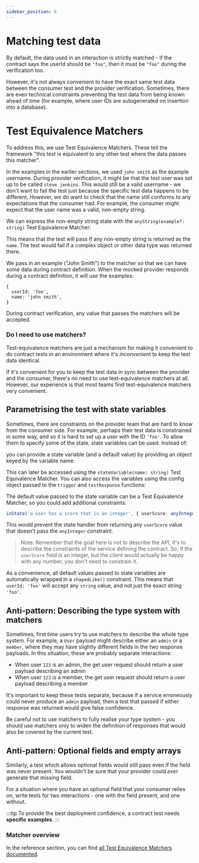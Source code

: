 ```yaml
---
sidebar_position: 6
---
```







# Matching test data

By default, the data used in an interaction is strictly matched - if the contract
says the userId should be `"foo"`, then it must be `"foo"` during the
verification too. 

However, it's not always 
convenient to have the exact same test data between the consumer test and the
provider verification. Sometimes, there are even technical constraints preventing the
test data from being known ahead of time (for example, where user IDs are autogenerated
on insertion into a database).

# Test Equivalence Matchers

To address this, we use Test Equivalence Matchers. These tell the framework "this test is equivalent to any
other test where the data passes this matcher". 


In the examples in the earlier sections, we used `john smith` as the example username.
During provider verification, it might be that the test user was set up to be
called `steve jenkins`. This would still be a valid username - we don't want to fail
the test just because the specific test data happens to be different. However, we do want to check that the name still conforms to 
any expectations that the consumer had.
For example, the consumer might expect that the user name was a valid, non-empty string.


We can express the non-empty string state with the `anyString(example?: string)` Test Equivalence Matcher:

<Tabs groupId="language">
  <TabItem value="js" label="Typescript">
    <IntroJs/>
  </TabItem>
  <TabItem value="java" label="Java">
   <IntroJava/>
  </TabItem>
</Tabs>

This means that the test will pass if any non-empty string is returned as the `name`. The test would fail if a complex object or other data type was returned there.

We pass in an example ("John Smith") to the matcher so that we can have some data during contract definition.
When the mocked provider responds during a contract definition, it will use the examples: 

```
{
  userId: 'foo',
  name: 'john smith',
}
```

During contract verification, any value that passes the matchers will be accepted.

### Do I need to use matchers?

Test-equivalence matchers are just a
mechanism for making it convenient to do contract tests in an environment where
it's _inconvenient_ to keep the test data identical.

If it's convenient for you to keep the test data in sync between the provider
and the consumer, there's no need to use test-equivalence matchers at all. However,
our experience is that most teams find test-equivalence matchers very convenient.

## Parametrising the test with state variables

Sometimes, there are constraints on the provider team that are hard to know from
the consumer side. For example, perhaps their test data is constrained in some
way, and so it is hard to set up a user with the ID `'foo'`. To allow them to
specify some of the state, state variables can be used. Instead of:

<Tabs groupId="language">
  <TabItem value="js" label="Typescript">
    <NoVarsJs />
  </TabItem>
  <TabItem value="java" label="Java">
   <NoVarsJava />
  </TabItem>
</Tabs>


you can provide a state variable (and a default value) by providing an object
keyed by the variable name:

<Tabs groupId="language">
  <TabItem value="js" label="Typescript">
    <WithVarsJs />
  </TabItem>
  <TabItem value="java" label="Java">
   <WithVarsJava />
  </TabItem>
</Tabs>


This can later be accessed using the `stateVariable(name: string)` Test
Equivalence Matcher. You can also access the variables using the config object passed
to the `trigger` and `testResponse` functions:


<Tabs groupId="language">
  <TabItem value="js" label="Typescript">
    <CompleteJs />
  </TabItem>
  <TabItem value="java" label="Java">
   <CompleteJava />
  </TabItem>
</Tabs>

The default value passed to the state variable can be a Test Equivalence Matcher, so you could add additional constraints:

```ts
inState('a user has a score that is an integer', { userScore: anyInteger(10) });
```

This would prevent the state handler from returning any `userScore` value that doesn't pass the `anyInteger` constraint.

> Note: Remember that the goal here is not to describe the API, it's to describe the
> constraints of the service defining the contract. So, if the `userScore` field
> _is_ an integer, but the client would actually be happy with any number, you don't need to constrain it.

As a convenience, all default values passed to state variables are automatically
wrapped in a `shapedLike()` constraint. This means that `userId: 'foo'` will
accept any `string` value, and not just the exact string `'foo'`.

## Anti-pattern: Describing the type system with matchers

Sometimes, first time users try to use matchers to describe the whole type system.
For example, a `User` payload might describe either an `admin` or a `member`,
where they may have slightly different fields in the two response payloads.
In this situation, these are probably separate interactions:

- When user `123` is an admin, the get user request should return a user payload describing an admin
- When user `123` is a member, the get user request should return a user payload describing a member

It's important to keep these tests separate, because if a service erroneously
could never produce an `admin` payload, then a test that passed if either response was returned
would give false confidence.

Be careful not to use matchers to fully realise your type system - you should use matchers only
to widen the definition of responses that would also be covered by the current test.

## Anti-pattern: Optional fields and empty arrays

Similarly, a test which allows optional fields would still pass even if the field
was never present. You wouldn't be sure that your provider could _ever_ generate
that missing field.

For a situation where you have an optional field that your consumer relies on,
write tests for two interactions - one with the
field present, and one without.

:::tip
To provide the best deployment confidence, a contract
test needs **specific examples**.
:::

### Matcher overview

In the reference section, you can find [all Test Equivalence Matchers documented](/docs/reference/matchers).



